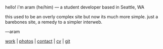 hello! i'm aram (he/him) — a student developer based in Seattle, WA

this used to be an overly complex site but now its much more simple. just a barebones site, a remedy to a simpler interweb.

—aram

[work](/work) | [photos](/photos) | [contact](mailto:me@aram.sh) | [cv](https://read.cv/ashiva) | [git](https://github.com/aramshiva/website)
